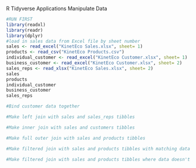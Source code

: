 R Tidyverse Applications
Manipulate Data

```r
#RUN FIRST
library(readxl)
library(readr)
library(dplyr)
#load in sales data from Excel file by sheet number
sales <- read_excel("KinetEco Sales.xlsx", sheet= 1)
products <- read_csv("KinetEco Products.csv")
individual_customer <- read_excel("KinetEco Customer.xlsx", sheet= 1)
business_customer <- read_excel("KinetEco Customer.xlsx", sheet= 2)
sales_reps <- read_xlsx("KinetEco Sales.xlsx", sheet= 2)
sales
products
individual_customer
business_customer
sales_reps
```

```r
#Bind customer data together

```

```r
#Make left join with sales and sales_reps tibbles

```

```r
#Make inner join with sales and customers tibbles

```

```r
#Make full outer join with sales and products tibbles

```

```r
#Make filtered join with sales and products tibbles with matching data

```

```r
#Make filtered join with sales and products tibbles where data doesn't match

```

